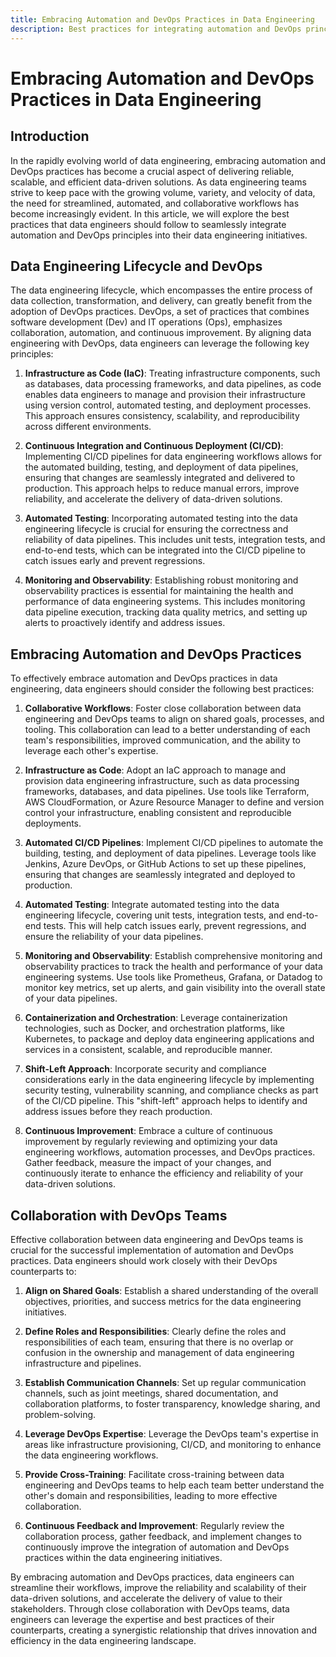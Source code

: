 ```yaml
---
title: Embracing Automation and DevOps Practices in Data Engineering
description: Best practices for integrating automation and DevOps principles into data engineering workflows
---
```


# Embracing Automation and DevOps Practices in Data Engineering

## Introduction

In the rapidly evolving world of data engineering, embracing automation and DevOps practices has become a crucial aspect of delivering reliable, scalable, and efficient data-driven solutions. As data engineering teams strive to keep pace with the growing volume, variety, and velocity of data, the need for streamlined, automated, and collaborative workflows has become increasingly evident. In this article, we will explore the best practices that data engineers should follow to seamlessly integrate automation and DevOps principles into their data engineering initiatives.

## Data Engineering Lifecycle and DevOps

The data engineering lifecycle, which encompasses the entire process of data collection, transformation, and delivery, can greatly benefit from the adoption of DevOps practices. DevOps, a set of practices that combines software development (Dev) and IT operations (Ops), emphasizes collaboration, automation, and continuous improvement. By aligning data engineering with DevOps, data engineers can leverage the following key principles:

1. **Infrastructure as Code (IaC)**: Treating infrastructure components, such as databases, data processing frameworks, and data pipelines, as code enables data engineers to manage and provision their infrastructure using version control, automated testing, and deployment processes. This approach ensures consistency, scalability, and reproducibility across different environments.

2. **Continuous Integration and Continuous Deployment (CI/CD)**: Implementing CI/CD pipelines for data engineering workflows allows for the automated building, testing, and deployment of data pipelines, ensuring that changes are seamlessly integrated and delivered to production. This approach helps to reduce manual errors, improve reliability, and accelerate the delivery of data-driven solutions.

3. **Automated Testing**: Incorporating automated testing into the data engineering lifecycle is crucial for ensuring the correctness and reliability of data pipelines. This includes unit tests, integration tests, and end-to-end tests, which can be integrated into the CI/CD pipeline to catch issues early and prevent regressions.

4. **Monitoring and Observability**: Establishing robust monitoring and observability practices is essential for maintaining the health and performance of data engineering systems. This includes monitoring data pipeline execution, tracking data quality metrics, and setting up alerts to proactively identify and address issues.

## Embracing Automation and DevOps Practices

To effectively embrace automation and DevOps practices in data engineering, data engineers should consider the following best practices:

1. **Collaborative Workflows**: Foster close collaboration between data engineering and DevOps teams to align on shared goals, processes, and tooling. This collaboration can lead to a better understanding of each team's responsibilities, improved communication, and the ability to leverage each other's expertise.

2. **Infrastructure as Code**: Adopt an IaC approach to manage and provision data engineering infrastructure, such as data processing frameworks, databases, and data pipelines. Use tools like Terraform, AWS CloudFormation, or Azure Resource Manager to define and version control your infrastructure, enabling consistent and reproducible deployments.

3. **Automated CI/CD Pipelines**: Implement CI/CD pipelines to automate the building, testing, and deployment of data pipelines. Leverage tools like Jenkins, Azure DevOps, or GitHub Actions to set up these pipelines, ensuring that changes are seamlessly integrated and deployed to production.

4. **Automated Testing**: Integrate automated testing into the data engineering lifecycle, covering unit tests, integration tests, and end-to-end tests. This will help catch issues early, prevent regressions, and ensure the reliability of your data pipelines.

5. **Monitoring and Observability**: Establish comprehensive monitoring and observability practices to track the health and performance of your data engineering systems. Use tools like Prometheus, Grafana, or Datadog to monitor key metrics, set up alerts, and gain visibility into the overall state of your data pipelines.

6. **Containerization and Orchestration**: Leverage containerization technologies, such as Docker, and orchestration platforms, like Kubernetes, to package and deploy data engineering applications and services in a consistent, scalable, and reproducible manner.

7. **Shift-Left Approach**: Incorporate security and compliance considerations early in the data engineering lifecycle by implementing security testing, vulnerability scanning, and compliance checks as part of the CI/CD pipeline. This "shift-left" approach helps to identify and address issues before they reach production.

8. **Continuous Improvement**: Embrace a culture of continuous improvement by regularly reviewing and optimizing your data engineering workflows, automation processes, and DevOps practices. Gather feedback, measure the impact of your changes, and continuously iterate to enhance the efficiency and reliability of your data-driven solutions.

## Collaboration with DevOps Teams

Effective collaboration between data engineering and DevOps teams is crucial for the successful implementation of automation and DevOps practices. Data engineers should work closely with their DevOps counterparts to:

1. **Align on Shared Goals**: Establish a shared understanding of the overall objectives, priorities, and success metrics for the data engineering initiatives.

2. **Define Roles and Responsibilities**: Clearly define the roles and responsibilities of each team, ensuring that there is no overlap or confusion in the ownership and management of data engineering infrastructure and pipelines.

3. **Establish Communication Channels**: Set up regular communication channels, such as joint meetings, shared documentation, and collaboration platforms, to foster transparency, knowledge sharing, and problem-solving.

4. **Leverage DevOps Expertise**: Leverage the DevOps team's expertise in areas like infrastructure provisioning, CI/CD, and monitoring to enhance the data engineering workflows.

5. **Provide Cross-Training**: Facilitate cross-training between data engineering and DevOps teams to help each team better understand the other's domain and responsibilities, leading to more effective collaboration.

6. **Continuous Feedback and Improvement**: Regularly review the collaboration process, gather feedback, and implement changes to continuously improve the integration of automation and DevOps practices within the data engineering initiatives.

By embracing automation and DevOps practices, data engineers can streamline their workflows, improve the reliability and scalability of their data-driven solutions, and accelerate the delivery of value to their stakeholders. Through close collaboration with DevOps teams, data engineers can leverage the expertise and best practices of their counterparts, creating a synergistic relationship that drives innovation and efficiency in the data engineering landscape.